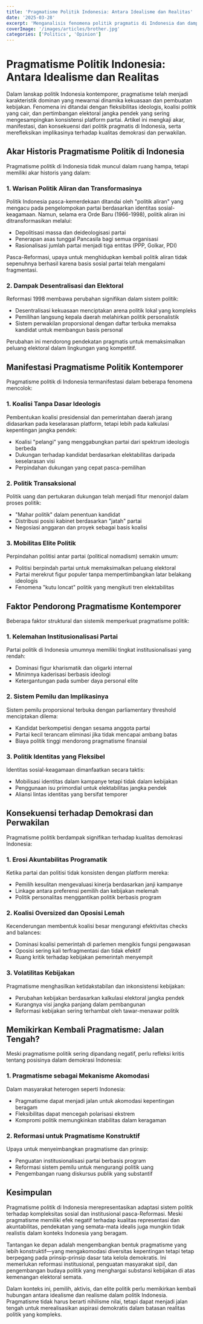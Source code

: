 ```yaml
---
title: 'Pragmatisme Politik Indonesia: Antara Idealisme dan Realitas'
date: '2025-03-28'
excerpt: 'Menganalisis fenomena politik pragmatis di Indonesia dan dampaknya terhadap kualitas demokrasi serta pengambilan kebijakan publik.'
coverImage: '/images/articles/brother.jpg'
categories: ['Politics', 'Opinion']
---
```


# Pragmatisme Politik Indonesia: Antara Idealisme dan Realitas

Dalam lanskap politik Indonesia kontemporer, pragmatisme telah menjadi karakteristik dominan yang mewarnai dinamika kekuasaan dan pembuatan kebijakan. Fenomena ini ditandai dengan fleksibilitas ideologis, koalisi politik yang cair, dan pertimbangan elektoral jangka pendek yang sering mengesampingkan konsistensi platform partai. Artikel ini mengkaji akar, manifestasi, dan konsekuensi dari politik pragmatis di Indonesia, serta merefleksikan implikasinya terhadap kualitas demokrasi dan perwakilan.

## Akar Historis Pragmatisme Politik di Indonesia

Pragmatisme politik di Indonesia tidak muncul dalam ruang hampa, tetapi memiliki akar historis yang dalam:

### 1. Warisan Politik Aliran dan Transformasinya

Politik Indonesia pasca-kemerdekaan ditandai oleh "politik aliran" yang mengacu pada pengelompokan partai berdasarkan identitas sosial-keagamaan. Namun, selama era Orde Baru (1966-1998), politik aliran ini ditransformasikan melalui:

- Depolitisasi massa dan deideologisasi partai
- Penerapan asas tunggal Pancasila bagi semua organisasi
- Rasionalisasi jumlah partai menjadi tiga entitas (PPP, Golkar, PDI)

Pasca-Reformasi, upaya untuk menghidupkan kembali politik aliran tidak sepenuhnya berhasil karena basis sosial partai telah mengalami fragmentasi.

### 2. Dampak Desentralisasi dan Elektoral

Reformasi 1998 membawa perubahan signifikan dalam sistem politik:

- Desentralisasi kekuasaan menciptakan arena politik lokal yang kompleks
- Pemilihan langsung kepala daerah melahirkan politik personalistik
- Sistem perwakilan proporsional dengan daftar terbuka memaksa kandidat untuk membangun basis personal

Perubahan ini mendorong pendekatan pragmatis untuk memaksimalkan peluang elektoral dalam lingkungan yang kompetitif.

## Manifestasi Pragmatisme Politik Kontemporer

Pragmatisme politik di Indonesia termanifestasi dalam beberapa fenomena mencolok:

### 1. Koalisi Tanpa Dasar Ideologis

Pembentukan koalisi presidensial dan pemerintahan daerah jarang didasarkan pada keselarasan platform, tetapi lebih pada kalkulasi kepentingan jangka pendek:

- Koalisi "pelangi" yang menggabungkan partai dari spektrum ideologis berbeda
- Dukungan terhadap kandidat berdasarkan elektabilitas daripada keselarasan visi
- Perpindahan dukungan yang cepat pasca-pemilihan

### 2. Politik Transaksional

Politik uang dan pertukaran dukungan telah menjadi fitur menonjol dalam proses politik:

- "Mahar politik" dalam penentuan kandidat
- Distribusi posisi kabinet berdasarkan "jatah" partai
- Negosiasi anggaran dan proyek sebagai basis koalisi

### 3. Mobilitas Elite Politik

Perpindahan politisi antar partai (political nomadism) semakin umum:

- Politisi berpindah partai untuk memaksimalkan peluang elektoral
- Partai merekrut figur populer tanpa mempertimbangkan latar belakang ideologis
- Fenomena "kutu loncat" politik yang mengikuti tren elektabilitas

## Faktor Pendorong Pragmatisme Kontemporer

Beberapa faktor struktural dan sistemik memperkuat pragmatisme politik:

### 1. Kelemahan Institusionalisasi Partai

Partai politik di Indonesia umumnya memiliki tingkat institusionalisasi yang rendah:

- Dominasi figur kharismatik dan oligarki internal
- Minimnya kaderisasi berbasis ideologi
- Ketergantungan pada sumber daya personal elite

### 2. Sistem Pemilu dan Implikasinya

Sistem pemilu proporsional terbuka dengan parliamentary threshold menciptakan dilema:

- Kandidat berkompetisi dengan sesama anggota partai
- Partai kecil terancam eliminasi jika tidak mencapai ambang batas
- Biaya politik tinggi mendorong pragmatisme finansial

### 3. Politik Identitas yang Fleksibel

Identitas sosial-keagamaan dimanfaatkan secara taktis:

- Mobilisasi identitas dalam kampanye tetapi tidak dalam kebijakan
- Penggunaan isu primordial untuk elektabilitas jangka pendek
- Aliansi lintas identitas yang bersifat temporer

## Konsekuensi terhadap Demokrasi dan Perwakilan

Pragmatisme politik berdampak signifikan terhadap kualitas demokrasi Indonesia:

### 1. Erosi Akuntabilitas Programatik

Ketika partai dan politisi tidak konsisten dengan platform mereka:

- Pemilih kesulitan mengevaluasi kinerja berdasarkan janji kampanye
- Linkage antara preferensi pemilih dan kebijakan melemah
- Politik personalitas menggantikan politik berbasis program

### 2. Koalisi Oversized dan Oposisi Lemah

Kecenderungan membentuk koalisi besar mengurangi efektivitas checks and balances:

- Dominasi koalisi pemerintah di parlemen mengikis fungsi pengawasan
- Oposisi sering kali terfragmentasi dan tidak efektif
- Ruang kritik terhadap kebijakan pemerintah menyempit

### 3. Volatilitas Kebijakan

Pragmatisme menghasilkan ketidakstabilan dan inkonsistensi kebijakan:

- Perubahan kebijakan berdasarkan kalkulasi elektoral jangka pendek
- Kurangnya visi jangka panjang dalam pembangunan
- Reformasi kebijakan sering terhambat oleh tawar-menawar politik

## Memikirkan Kembali Pragmatisme: Jalan Tengah?

Meski pragmatisme politik sering dipandang negatif, perlu refleksi kritis tentang posisinya dalam demokrasi Indonesia:

### 1. Pragmatisme sebagai Mekanisme Akomodasi

Dalam masyarakat heterogen seperti Indonesia:

- Pragmatisme dapat menjadi jalan untuk akomodasi kepentingan beragam
- Fleksibilitas dapat mencegah polarisasi ekstrem
- Kompromi politik memungkinkan stabilitas dalam keragaman

### 2. Reformasi untuk Pragmatisme Konstruktif

Upaya untuk menyeimbangkan pragmatisme dan prinsip:

- Penguatan institusionalisasi partai berbasis program
- Reformasi sistem pemilu untuk mengurangi politik uang
- Pengembangan ruang diskursus publik yang substantif

## Kesimpulan

Pragmatisme politik di Indonesia merepresentasikan adaptasi sistem politik terhadap kompleksitas sosial dan institusional pasca-Reformasi. Meski pragmatisme memiliki efek negatif terhadap kualitas representasi dan akuntabilitas, pendekatan yang semata-mata idealis juga mungkin tidak realistis dalam konteks Indonesia yang beragam.

Tantangan ke depan adalah mengembangkan bentuk pragmatisme yang lebih konstruktif—yang mengakomodasi diversitas kepentingan tetapi tetap berpegang pada prinsip-prinsip dasar tata kelola demokratis. Ini memerlukan reformasi institusional, penguatan masyarakat sipil, dan pengembangan budaya politik yang menghargai substansi kebijakan di atas kemenangan elektoral semata.

Dalam konteks ini, pemilih, aktivis, dan elite politik perlu memikirkan kembali hubungan antara idealisme dan realisme dalam politik Indonesia. Pragmatisme tidak harus berarti nihilisme nilai, tetapi dapat menjadi jalan tengah untuk merealisasikan aspirasi demokratis dalam batasan realitas politik yang kompleks.